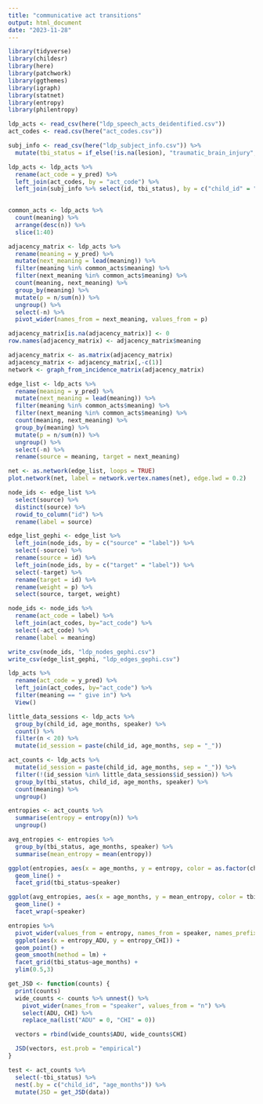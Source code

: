 ```yaml
---
title: "communicative act transitions"
output: html_document
date: "2023-11-28"
---
```


```r
library(tidyverse)
library(childesr)
library(here)
library(patchwork)
library(ggthemes)
library(igraph)
library(statnet)
library(entropy)
library(philentropy)
```

```r
ldp_acts <- read_csv(here("ldp_speech_acts_deidentified.csv"))
act_codes <- read.csv(here("act_codes.csv"))

subj_info <- read_csv(here("ldp_subject_info.csv")) %>%
  mutate(tbi_status = if_else(!is.na(lesion), "traumatic_brain_injury", "typically_developing"))

ldp_acts <- ldp_acts %>%
  rename(act_code = y_pred) %>%
  left_join(act_codes, by = "act_code") %>%
  left_join(subj_info %>% select(id, tbi_status), by = c("child_id" = "id"))
  
```

```r
common_acts <- ldp_acts %>%
  count(meaning) %>%
  arrange(desc(n)) %>%
  slice(1:40)

adjacency_matrix <- ldp_acts %>%
  rename(meaning = y_pred) %>%
  mutate(next_meaning = lead(meaning)) %>%
  filter(meaning %in% common_acts$meaning) %>%
  filter(next_meaning %in% common_acts$meaning) %>%
  count(meaning, next_meaning) %>%
  group_by(meaning) %>%
  mutate(p = n/sum(n)) %>%
  ungroup() %>%
  select(-n) %>%
  pivot_wider(names_from = next_meaning, values_from = p) 

adjacency_matrix[is.na(adjacency_matrix)] <- 0
row.names(adjacency_matrix) <- adjacency_matrix$meaning

adjacency_matrix <- as.matrix(adjacency_matrix)
adjacency_matrix <- adjacency_matrix[,-c(1)]
network <- graph_from_incidence_matrix(adjacency_matrix)

edge_list <- ldp_acts %>%
  rename(meaning = y_pred) %>%
  mutate(next_meaning = lead(meaning)) %>%
  filter(meaning %in% common_acts$meaning) %>%
  filter(next_meaning %in% common_acts$meaning) %>%
  count(meaning, next_meaning) %>%
  group_by(meaning) %>%
  mutate(p = n/sum(n)) %>%
  ungroup() %>%
  select(-n) %>%
  rename(source = meaning, target = next_meaning)

net <- as.network(edge_list, loops = TRUE)
plot.network(net, label = network.vertex.names(net), edge.lwd = 0.2)
```
```r
node_ids <- edge_list %>%
  select(source) %>%
  distinct(source) %>%
  rowid_to_column("id") %>%
  rename(label = source)

edge_list_gephi <- edge_list %>%
  left_join(node_ids, by = c("source" = "label")) %>%
  select(-source) %>%
  rename(source = id) %>%
  left_join(node_ids, by = c("target" = "label")) %>%
  select(-target) %>%
  rename(target = id) %>%
  rename(weight = p) %>%
  select(source, target, weight)

node_ids <- node_ids %>%
  rename(act_code = label) %>%
  left_join(act_codes, by="act_code") %>% 
  select(-act_code) %>%
  rename(label = meaning)

write_csv(node_ids, "ldp_nodes_gephi.csv")
write_csv(edge_list_gephi, "ldp_edges_gephi.csv")

ldp_acts %>%
  rename(act_code = y_pred) %>%
  left_join(act_codes, by="act_code") %>%
  filter(meaning == " give in") %>%
  View()
```

```r
little_data_sessions <- ldp_acts %>%
  group_by(child_id, age_months, speaker) %>%
  count() %>%
  filter(n < 20) %>%
  mutate(id_session = paste(child_id, age_months, sep = "_"))

act_counts <- ldp_acts %>%
  mutate(id_session = paste(child_id, age_months, sep = "_")) %>%
  filter(!(id_session %in% little_data_sessions$id_session)) %>%
  group_by(tbi_status, child_id, age_months, speaker) %>%
  count(meaning) %>%
  ungroup()

entropies <- act_counts %>%
  summarise(entropy = entropy(n)) %>%
  ungroup()

avg_entropies <- entropies %>% 
  group_by(tbi_status, age_months, speaker) %>%
  summarise(mean_entropy = mean(entropy))

ggplot(entropies, aes(x = age_months, y = entropy, color = as.factor(child_id))) +
  geom_line() +
  facet_grid(tbi_status~speaker)

ggplot(avg_entropies, aes(x = age_months, y = mean_entropy, color = tbi_status)) +
  geom_line() +
  facet_wrap(~speaker)
```

```r
entropies %>%
  pivot_wider(values_from = entropy, names_from = speaker, names_prefix = "entropy_") %>%
  ggplot(aes(x = entropy_ADU, y = entropy_CHI)) +
  geom_point() +
  geom_smooth(method = lm) +
  facet_grid(tbi_status~age_months) +
  ylim(0.5,3)

```

```r
get_JSD <- function(counts) {
  print(counts)
  wide_counts <- counts %>% unnest() %>%
    pivot_wider(names_from = "speaker", values_from = "n") %>%
    select(ADU, CHI) %>%
    replace_na(list("ADU" = 0, "CHI" = 0)) 

  vectors = rbind(wide_counts$ADU, wide_counts$CHI)

  JSD(vectors, est.prob = "empirical")
}

test <- act_counts %>% 
  select(-tbi_status) %>%
  nest(.by = c("child_id", "age_months")) %>%
  mutate(JSD = get_JSD(data))
  
```
